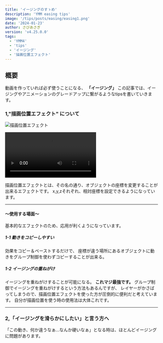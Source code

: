 ```yaml
---
title: 'イージングのすゝめ'
description: 'YMM easing tips'
image: '/tips/posts/easing/easing1.png'
date: '2024-01-23'
author: さびあさぎ
version: 'v4.25.0.0'
tags:
  - 'YMM4'
  - 'tips'
  - 'イージング'
  - '描画位置エフェクト'
---
```


## 概要
動画を作っていれば必ず使うことになる、 __「イージング」__   この記事では、イージングやアニメーションのグレードアップに繋がるようなtipsを書いていきます。
### 1,"描画位置エフェクト" について

![ 描画位置エフェクト ](/assets/tips/posts/easing/描画位置.png)

![描画位置エフェクト](/assets/tips/posts/easing/描画位置1-1-2.mp4)

描画位置エフェクトとは、その名の通り、オブジェクトの座標を変更することが出来るエフェクトです。
x,y,zそれぞれ、相対座標を設定できるようになっています。

---

#### ～使用する場面～
 基本的なエフェクトのため、応用が利くようになっています。

##### 1-1 動きをコピーしやすい
効果をコピー＆ペーストするだけで、
座標が違う場所にあるオブジェクトに動きをグループ制御を使わずコピーすることが出来る。


##### 1-2 イージングの重ねがけ
イージングを重ねがけすることが可能になる。
 __これマジ最強です。__
グループ制御でイージングを重ねがけするという方法もあるんですが、
レイヤーがかさばってしまうので、描画位置エフェクトを使った方が圧倒的に便利だと考えています。
自分が描画位置を使う時の使用法は大体これです。

---

### 2,「イージングを滑らかにしたい」と言う方へ
「この動き、何か違うなぁ…なんか硬いなぁ」となる時は、ほとんどイージングに問題があります。